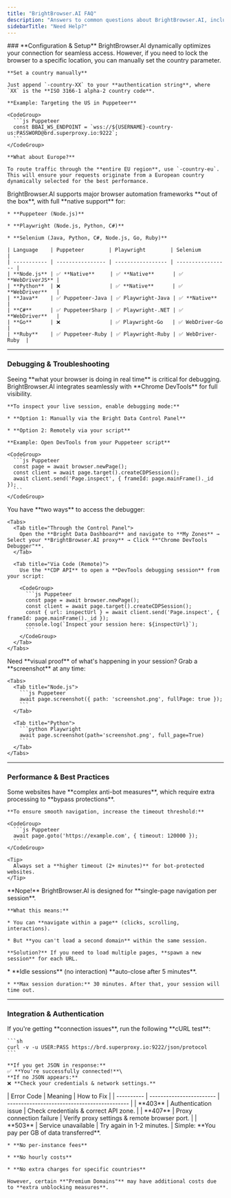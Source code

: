 ```yaml
---
title: "BrightBrowser.AI FAQ"
description: "Answers to common questions about BrightBrowser.AI, including supported languages, debugging techniques, and best practices."
sidebarTitle: "Need Help?"
---
```


<AccordionGroup>
  ### **Configuration & Setup**

  <Accordion title="How do I make BrightBrowser.AI work from a specific country?">
    BrightBrowser.AI dynamically optimizes your connection for seamless access. However, if you need to lock the browser to a specific location, you can manually set the country parameter.

    **Set a country manually**

    Just append `-country-XX` to your **authentication string**, where `XX` is the **ISO 3166-1 alpha-2 country code**.

    **Example: Targeting the US in Puppeteer**

    <CodeGroup>
      ```js Puppeteer
      const BBAI_WS_ENDPOINT = `wss://${USERNAME}-country-us:PASSWORD@brd.superproxy.io:9222`;
      ```
    </CodeGroup>

    **What about Europe?**

    To route traffic through the **entire EU region**, use `-country-eu`. This will ensure your requests originate from a European country dynamically selected for the best performance.
  </Accordion>

  <Accordion title="Which programming languages and automation tools work with BrightBrowser.AI?">
    BrightBrowser.AI supports major browser automation frameworks **out of the box**, with full **native support** for:

    * **Puppeteer (Node.js)**

    * **Playwright (Node.js, Python, C#)**

    * **Selenium (Java, Python, C#, Node.js, Go, Ruby)**

    | Language    | Puppeteer        | Playwright        | Selenium          |
    | ----------- | ---------------- | ----------------- | ----------------- |
    | **Node.js** | ✅ **Native**     | ✅ **Native**      | ✅ **WebDriverJS** |
    | **Python**  | ❌                | ✅ **Native**      | ✅ **WebDriver**   |
    | **Java**    | ✅ Puppeteer-Java | ✅ Playwright-Java | ✅ **Native**      |
    | **C#**      | ✅ PuppeteerSharp | ✅ Playwright-.NET | ✅ **WebDriver**   |
    | **Go**      | ❌                | ✅ Playwright-Go   | ✅ WebDriver-Go    |
    | **Ruby**    | ✅ Puppeteer-Ruby | ✅ Playwright-Ruby | ✅ WebDriver-Ruby  |
  </Accordion>

  ***

  ### **Debugging & Troubleshooting**

  <Accordion title="How can I debug my BrightBrowser.AI session?">
    Seeing **what your browser is doing in real time** is critical for debugging. BrightBrowser.AI integrates seamlessly with **Chrome DevTools** for full visibility.

    **To inspect your live session, enable debugging mode:**

    * **Option 1: Manually via the Bright Data Control Panel**

    * **Option 2: Remotely via your script**

    **Example: Open DevTools from your Puppeteer script**

    <CodeGroup>
      ```js Puppeteer
      const page = await browser.newPage();
      const client = await page.target().createCDPSession();
      await client.send('Page.inspect', { frameId: page.mainFrame()._id });
      ```
    </CodeGroup>
  </Accordion>

  <Accordion title="Where do I find the BrightBrowser.AI Debugger?">
    You have **two ways** to access the debugger:

    <Tabs>
      <Tab title="Through the Control Panel">
        Open the **Bright Data Dashboard** and navigate to **My Zones** → Select your **BrightBrowser.AI proxy** → Click **"Chrome DevTools Debugger"**.
      </Tab>

      <Tab title="Via Code (Remote)">
        Use the **CDP API** to open a **DevTools debugging session** from your script:

        <CodeGroup>
          ```js Puppeteer
          const page = await browser.newPage();
          const client = await page.target().createCDPSession();
          const { url: inspectUrl } = await client.send('Page.inspect', { frameId: page.mainFrame()._id });
          console.log(`Inspect your session here: ${inspectUrl}`);
          ```
        </CodeGroup>
      </Tab>
    </Tabs>
  </Accordion>

  <Accordion title="How do I capture screenshots of my BrightBrowser.AI session?">
    Need **visual proof** of what's happening in your session? Grab a **screenshot** at any time:

    <Tabs>
      <Tab title="Node.js">
        ```js Puppeteer
        await page.screenshot({ path: 'screenshot.png', fullPage: true });
        ```
      </Tab>

      <Tab title="Python">
        ```python Playwright
        await page.screenshot(path='screenshot.png', full_page=True)
        ```
      </Tab>
    </Tabs>
  </Accordion>

  ***

  ### **Performance & Best Practices**

  <Accordion title="Why does my page take longer to load than expected?">
    Some websites have **complex anti-bot measures**, which require extra processing to **bypass protections**.

    **To ensure smooth navigation, increase the timeout threshold:**

    <CodeGroup>
      ```js Puppeteer
      await page.goto('https://example.com', { timeout: 120000 });
      ```
    </CodeGroup>

    <Tip>
      Always set a **higher timeout (2+ minutes)** for bot-protected websites.
    </Tip>
  </Accordion>

  <Accordion title="Can I open multiple pages in a single session?">
    **Nope!** BrightBrowser.AI is designed for **single-page navigation per session**.

    **What this means:**

    * You can **navigate within a page** (clicks, scrolling, interactions).

    * But **you can't load a second domain** within the same session.

    **Solution?** If you need to load multiple pages, **spawn a new session** for each URL.
  </Accordion>

  <Accordion title="How long can my session stay active?">
    * **Idle sessions** (no interaction) **auto-close after 5 minutes**.

    * **Max session duration:** 30 minutes. After that, your session will time out.
  </Accordion>

  ***

  ### **Integration & Authentication**

  <Accordion title="How do I verify my connection?">
    If you're getting **connection issues**, run the following **cURL test**:

    ```sh
    curl -v -u USER:PASS https://brd.superproxy.io:9222/json/protocol
    ```

    **If you get JSON in response:**
    ✅ **You're successfully connected!**\
    **If no JSON appears:**
    ❌ **Check your credentials & network settings.**
  </Accordion>

  <Accordion title="What are the most common error codes?">
    | Error Code | Meaning                  | How to Fix                                   |
    | ---------- | ------------------------ | -------------------------------------------- |
    | **403**    | Authentication issue     | Check credentials & correct API zone.        |
    | **407**    | Proxy connection failure | Verify proxy settings & remote browser port. |
    | **503**    | Service unavailable      | Try again in 1-2 minutes.                    |
  </Accordion>

  <Accordion title="How does BrightBrowser.AI pricing work?">
    Simple: **You pay per GB of data transferred**.

    * **No per-instance fees**

    * **No hourly costs**

    * **No extra charges for specific countries**

    However, certain **"Premium Domains"** may have additional costs due to **extra unblocking measures**.
  </Accordion>
</AccordionGroup>

```
```